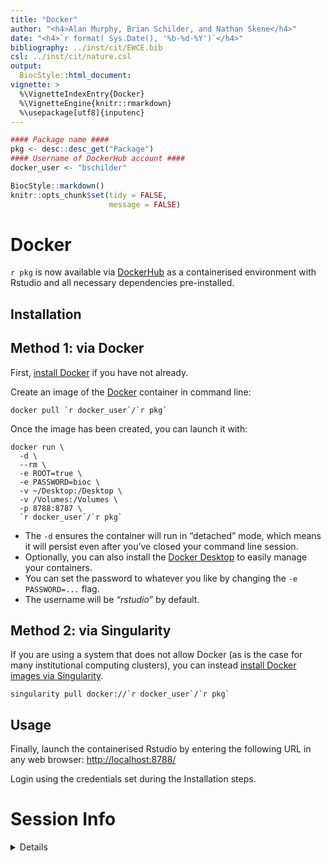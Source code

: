 ```yaml
---
title: "Docker"
author: "<h4>Alan Murphy, Brian Schilder, and Nathan Skene</h4>"
date: "<h4>`r format( Sys.Date(), '%b-%d-%Y')`</h4>"
bibliography: ../inst/cit/EWCE.bib
csl: ../inst/cit/nature.csl
output:
  BiocStyle::html_document:
vignette: >
  %\VignetteIndexEntry{Docker}
  %\VignetteEngine{knitr::rmarkdown}
  %\usepackage[utf8]{inputenc}     
--- 
```


```r
#### Package name ####
pkg <- desc::desc_get("Package")
#### Username of DockerHub account ####
docker_user <- "bschilder"
```



```r
BiocStyle::markdown()
knitr::opts_chunk$set(tidy = FALSE, 
                      message = FALSE)
```


# Docker

`r pkg` is now available via 
[DockerHub](https://hub.docker.com/repository/docker/`r docker_user`/`r pkg`) 
as a containerised environment with Rstudio and 
all necessary dependencies pre-installed.

## Installation 

## Method 1: via Docker

First, [install Docker](https://docs.docker.com/get-docker/) 
if you have not already. 

Create an image of the [Docker](https://www.docker.com/) container 
in command line:  

```
docker pull `r docker_user`/`r pkg`
```

Once the image has been created, you can launch it with:  

```
docker run \
  -d \
  --rm \
  -e ROOT=true \
  -e PASSWORD=bioc \
  -v ~/Desktop:/Desktop \
  -v /Volumes:/Volumes \
  -p 8788:8787 \
  `r docker_user`/`r pkg`
```  

* The `-d` ensures the container will run in "detached" mode,
which means it will persist even after you've closed your command line session.  
* Optionally, you can also install the [Docker Desktop](https://www.docker.com/products/docker-desktop) 
to easily manage your containers.  
* You can set the password to whatever you like by changing the 
`-e PASSWORD=...` flag.  
* The username will be *"rstudio"* by default.

## Method 2: via Singularity

If you are using a system that does not allow Docker 
(as is the case for many institutional computing clusters), 
you can instead [install Docker images via Singularity](https://sylabs.io/guides/2.6/user-guide/singularity_and_docker.html).  

```
singularity pull docker://`r docker_user`/`r pkg`
```


## Usage 

Finally, launch the containerised Rstudio by entering the 
following URL in any web browser:
[http://localhost:8788/](http://localhost:8788/)

Login using the credentials set during the Installation steps.  


# Session Info 

<details> 

```r
utils::sessionInfo()
```

</details>  

